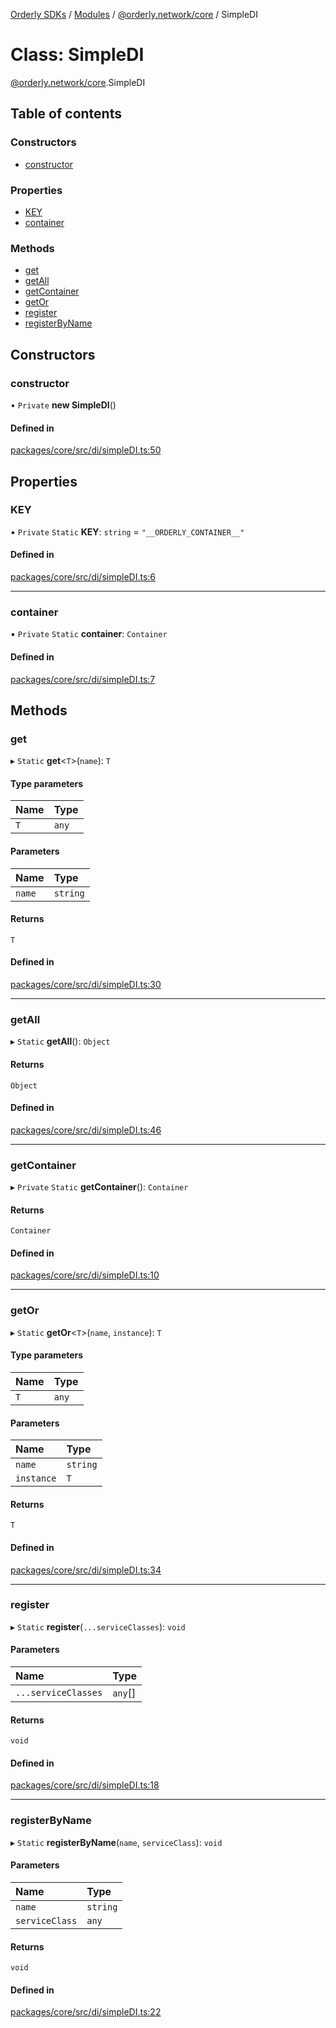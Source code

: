 [Orderly SDKs](./../README) / [Modules](./../modules) / [@orderly.network/core](./../modules/orderly_network_core) / SimpleDI

# Class: SimpleDI

[@orderly.network/core](./../modules/orderly_network_core).SimpleDI

## Table of contents

### Constructors

- [constructor](./orderly_network_core.SimpleDI#constructor)

### Properties

- [KEY](./orderly_network_core.SimpleDI#key)
- [container](./orderly_network_core.SimpleDI#container)

### Methods

- [get](./orderly_network_core.SimpleDI#get)
- [getAll](./orderly_network_core.SimpleDI#getall)
- [getContainer](./orderly_network_core.SimpleDI#getcontainer)
- [getOr](./orderly_network_core.SimpleDI#getor)
- [register](./orderly_network_core.SimpleDI#register)
- [registerByName](./orderly_network_core.SimpleDI#registerbyname)

## Constructors

### constructor

• `Private` **new SimpleDI**()

#### Defined in

[packages/core/src/di/simpleDI.ts:50](https://github.com/OrderlyNetwork/js-sdk/blob/6414be9e/packages/core/src/di/simpleDI.ts#L50)

## Properties

### KEY

▪ `Private` `Static` **KEY**: `string` = `"__ORDERLY_CONTAINER__"`

#### Defined in

[packages/core/src/di/simpleDI.ts:6](https://github.com/OrderlyNetwork/js-sdk/blob/6414be9e/packages/core/src/di/simpleDI.ts#L6)

___

### container

▪ `Private` `Static` **container**: `Container`

#### Defined in

[packages/core/src/di/simpleDI.ts:7](https://github.com/OrderlyNetwork/js-sdk/blob/6414be9e/packages/core/src/di/simpleDI.ts#L7)

## Methods

### get

▸ `Static` **get**\<`T`\>(`name`): `T`

#### Type parameters

| Name | Type |
| :------ | :------ |
| `T` | `any` |

#### Parameters

| Name | Type |
| :------ | :------ |
| `name` | `string` |

#### Returns

`T`

#### Defined in

[packages/core/src/di/simpleDI.ts:30](https://github.com/OrderlyNetwork/js-sdk/blob/6414be9e/packages/core/src/di/simpleDI.ts#L30)

___

### getAll

▸ `Static` **getAll**(): `Object`

#### Returns

`Object`

#### Defined in

[packages/core/src/di/simpleDI.ts:46](https://github.com/OrderlyNetwork/js-sdk/blob/6414be9e/packages/core/src/di/simpleDI.ts#L46)

___

### getContainer

▸ `Private` `Static` **getContainer**(): `Container`

#### Returns

`Container`

#### Defined in

[packages/core/src/di/simpleDI.ts:10](https://github.com/OrderlyNetwork/js-sdk/blob/6414be9e/packages/core/src/di/simpleDI.ts#L10)

___

### getOr

▸ `Static` **getOr**\<`T`\>(`name`, `instance`): `T`

#### Type parameters

| Name | Type |
| :------ | :------ |
| `T` | `any` |

#### Parameters

| Name | Type |
| :------ | :------ |
| `name` | `string` |
| `instance` | `T` |

#### Returns

`T`

#### Defined in

[packages/core/src/di/simpleDI.ts:34](https://github.com/OrderlyNetwork/js-sdk/blob/6414be9e/packages/core/src/di/simpleDI.ts#L34)

___

### register

▸ `Static` **register**(`...serviceClasses`): `void`

#### Parameters

| Name | Type |
| :------ | :------ |
| `...serviceClasses` | `any`[] |

#### Returns

`void`

#### Defined in

[packages/core/src/di/simpleDI.ts:18](https://github.com/OrderlyNetwork/js-sdk/blob/6414be9e/packages/core/src/di/simpleDI.ts#L18)

___

### registerByName

▸ `Static` **registerByName**(`name`, `serviceClass`): `void`

#### Parameters

| Name | Type |
| :------ | :------ |
| `name` | `string` |
| `serviceClass` | `any` |

#### Returns

`void`

#### Defined in

[packages/core/src/di/simpleDI.ts:22](https://github.com/OrderlyNetwork/js-sdk/blob/6414be9e/packages/core/src/di/simpleDI.ts#L22)
